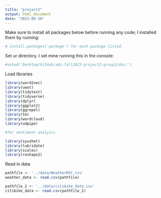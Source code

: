 ```yaml
---
title: "project2"
output: html_document
date: "2023-09-30"
---
```


Make sure to install all packages below before running any code; I installed them by running: 
```r
# install.packages('package') for each package listed.
```

Set ur directory. I set mine running this in the console:
```r
#setwd('Desktop/GitHub/ads-fall2023-project2-group2/doc/')
```

Load libraries
```r
library(word2vec)
library(uwot)
library(tidytext)
library(tidyverse)
library(dplyr)
library(ggplot2)
library(ggrepel)
library(tm)
library(wordcloud)
library(udpipe)

#for sentiment analysis  

library(syuzhet)
library(lubridate)
library(scales)
library(reshape2)
```

Read in data
```r
pathfile <- '../data/WeatherNYC.csv'
weather_data <- read.csv(pathfile)

pathfile_2 <- '../data/citibike_data.csv'
citibike_data <- read.csv(pathfile_2)
```

